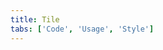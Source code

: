 ```yaml
---
title: Tile
tabs: ['Code', 'Usage', 'Style']
---
```


<ComponentCode
    name="Tile"
    component="tile"
    variation="tile"
    hasReactVersion
    hasVueVersion="tile--default"
    hasAngularVersion="?path=/story/tiles--basic"
    codepen="qwZRWy"
    >
</ComponentCode>
<ComponentCode
    name="Clickable tile"
    component="tile"
    variation="tile--clickable"
     hasReactVersion
    hasVueVersion="tile--clickable"
    hasAngularVersion="?path=/story/tiles--clickable"
    codepen="yrOgyM"
    >
</ComponentCode>
<ComponentCode
    name="Selectable tile"
    component="tile"
    variation="tile--selectable"
    hasReactVersion
    hasVueVersion="tile--selectable"
    codepen="wZGgKK"
    >
</ComponentCode>
<ComponentCode
    name="Expandable tile"
    component="tile"
    variation="tile--expandable"
    hasReactVersion
    hasVueVersion="tile--expandable"
    codepen="QPNdNG"
    >
</ComponentCode>
<ComponentCode
    name="Grid tile"
    component="tile"
    variation="tile--grid"
    hasReactVersion
    >
</ComponentCode>
<ComponentDocs component="tile" ></ComponentDocs>
